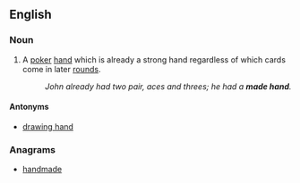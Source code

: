 ==English==

===Noun===
{{en-noun|sg =[[made]] [[hand]]}}

# {{poker}} A [[poker]] [[hand]] which is already a strong hand regardless of which cards come in later [[rounds]].
#: ''John already had two pair, aces and threes; he had a '''made hand'''.''

====Antonyms====

* [[drawing hand]]

===Anagrams===
* [[handmade#English|handmade]]